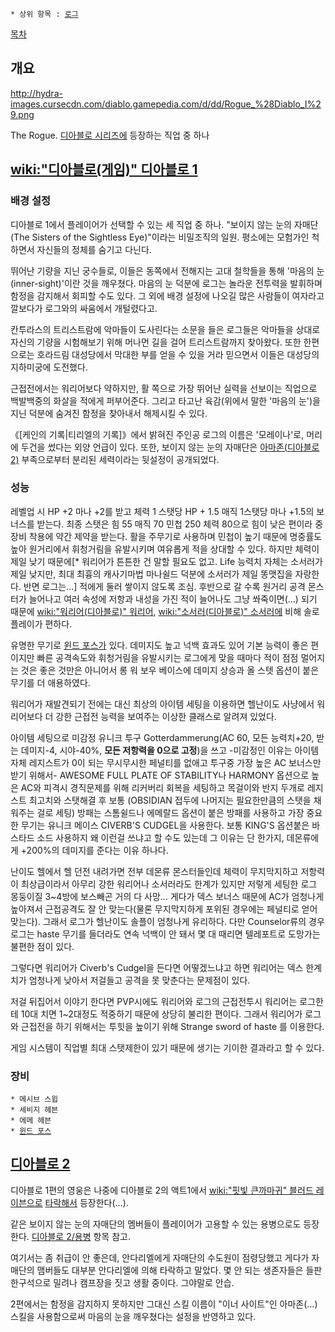  * 상위 항목 : [[로그]]

[[목차]]

== 개요 ==
http://hydra-images.cursecdn.com/diablo.gamepedia.com/d/dd/Rogue_%28Diablo_I%29.png

The Rogue. [[디아블로 시리즈]]에 등장하는 직업 중 하나

== [[wiki:"디아블로(게임)" 디아블로 1]] ==
=== 배경 설정 ===
디아블로 1에서 플레이어가 선택할 수 있는 세 직업 중 하나. "보이지 않는 눈의 자매단(The Sisters of the Sightless Eye)"이라는 비밀조직의 일원. 평소에는 모험가인 척 하면서 자신들의 정체를 숨기고 다닌다.

뛰어난 기량을 지닌 궁수들로, 이들은 동쪽에서 전해지는 고대 철학들을 통해 '마음의 눈(inner-sight)'이란 것을 깨우쳤다. 마음의 눈 덕분에 로그는 놀라운 전투력을 발휘하며 함정을 감지해서 회피할 수도 있다. 그 외에 배경 설정에 나오길 많은 사람들이 여자라고 깔보다가 로그와의 싸움에서 개털렸다고.

칸투라스의 트리스트람에 악마들이 도사린다는 소문을 들은 로그들은 악마들을 상대로 자신의 기량을 시험해보기 위해 머나먼 길을 걸어 트리스트람까지 찾아왔다. 또한 한편으로는 호라드림 대성당에서 막대한 부를 얻을 수 있을 거라 믿으면서 이들은 대성당의 지하미궁에 도전했다.
 
근접전에서는 워리어보다 약하지만, 활 쪽으로 가장 뛰어난 실력을 선보이는 직업으로 백발백중의 화살을 적에게 퍼부어준다. 그리고 타고난 육감(위에서 말한 '마음의 눈')을 지닌 덕분에 숨겨진 함정을 찾아내서 해제시킬 수 있다.

《[케인의 기록|티리엘의 기록]》에서 밝혀진 주인공 로그의 이름은 '모레이나'로, 머리에 두건을 썼다는 외양 언급이 있다. 또한, 보이지 않는 눈의 자매단은 [[아마존(디아블로 2)]] 부족으로부터 분리된 세력이라는 뒷설정이 공개되었다.

=== 성능 ===
레벨업 시 HP +2 마나 +2를 받고 체력 1 스탯당 HP + 1.5 매직 1스탯당 마나 +1.5의 보너스를 받는다. 최종 스탯은 힘 55 매직 70 민첩 250 체력 80으로 힘이 낮은 편이라 중장비 착용에 약간 제약을 받는다. 활을 주무기로 사용하며 민첩이 높기 때문에 명중률도 높아 원거리에서 휘청거림을 유발시키며 여유롭게 적을 상대할 수 있다. 하지만 체력이 제일 낮기 때문에[* 워리어가 튼튼한 건 말할 필요도 없고. Life 능력치 자체는 소서러가 제일 낮지만, 최대 최흉의 캐사기마법 마나쉴드 덕분에 소서러가 제일 똥맷집을 자랑한다. 반면 로그는…] 적에게 둘러 쌓이지 않도록 조심. 후반으로 갈 수록 원거리 공격 몬스터가 늘어나고 여러 속성에 저항과 내성을 가진 적이 늘어나도 그냥 쏴죽이면(…) 되기 때문에 [[wiki:"워리어(디아블로)" 워리어]], [[wiki:"소서러(디아블로)" 소서러]]에 비해 솔로플레이가 편하다.

유명한 무기로 [[윈드 포스]]가 있다. 데미지도 높고 넉백 효과도 있어 기본 능력이 좋은 편이지만 빠른 공격속도와 휘청거림을 유발시키는 로그에게 맞을 때마다 적이 점점 멀어지는 것은 좋은 것만은 아니어서 롱 워 보우 베이스에 데미지 상승과 올 스텟 옵션이 붙은 무기를 더 애용하였다.

워리어가 재발견되기 전에는 대신 최상의 아이템 세팅을 이용하면 헬난이도 사냥에서 워리어보다 더 강한 근접전 능력을 보여주는 이상한 클래스로 알려져 있었다.

아이템 세팅으로 미감정 유니크 투구 Gotterdammerung(AC 60, 모든 능력치+20, 받는 데미지-4, 시야-40%, '''모든 저항력을 0으로 고정''')을 쓰고 -미감정인 이유는 아이템 자체 레지스트가 0이 되는 무시무시한 페널티를 없애고 투구중 가장 높은 AC 보너스만 받기 위해서- AWESOME FULL PLATE OF STABILITY나 HARMONY 옵션으로 높은 AC와 피격시 경직문제를 위해 리커버리 회복을 세팅하고 목걸이와 반지 두개로 레지스트 최고치와 스탯해결 후 보통 (OBSIDIAN 접두에 나머지는 필요한만큼의 스탯을 채워주는 걸로 세팅) 방패는 스톰쉴드나 에메랄드 옵션이 붙은 방패를 사용하고 가장 중요한 무기는 유니크 메이스 CIVERB'S CUDGEL을 사용한다. 보통 KING'S 옵션붙은 바스타드 소드 사용하지 왜 이런걸 쓰냐고 할 수도 있는데 그 이유는 단 한가지, 데몬류에게 +200%의 데미지를 준다는 이유 하나다.

난이도 헬에서 헬 던전 내려가면 전부 데몬류 몬스터들인데 체력이 무지막지하고 저항력이 최상급이라서 아무리 강한 워리어나 소서러라도 한계가 있지만 저렇게 세팅한 로그 몽둥이질 3~4방에 보스빼곤 거의 다 사망... 게다가 덱스 보너스 때문에 AC가 엄청나게 높아져서 근접공격도 잘 안 맞는다(물론 무지막지하게 포위된 경우에는 페널티로 얻어맞는다). 그래서 로그가 헬난이도 솔플이 엄청나게 유리하다. 다만 Counselor류의 경우 로그는 haste 무기를 들더라도 연속 넉백이 안 돼서 몇 대 때리면 텔레포트로 도망가는 불편한 점이 있다.

그렇다면 워리어가 Civerb's Cudgel을 든다면 어떻겠느냐고 하면 워리어는 덱스 한계치가 엄청나게 낮아서 저걸들고 공격을 못 맞춘다는 문제점이 있다.

저걸 뒤집어서 이야기 한다면 PVP시에도 워리어와 로그의 근접전투시 워리어는 로그한테 10대 치면 1~2대정도 적중하기 때문에 상당히 불리한 편이다. 그래서 워리어가 로그와 근접전을 하기 위해서는 투힛을 높이기 위해 Strange sword of haste 를 이용한다.

게임 시스템이 직업별 최대 스탯제한이 있기 때문에 생기는 기이한 결과라고 할 수 있다.

=== 장비 ===
 * 메시브 스윕
 * 세비지 헤븐
 * 에메 헤븐
 * [[윈드 포스]]

== [[디아블로 2]] ==
디아블로 1편의 영웅은 나중에 디아블로 2의 액트1에서 [[wiki:"핏빛 큰까마귀" 블러드 레이븐]]으로 [[타락]]해서 등장한다(…).

같은 보이지 않는 눈의 자매단의 멤버들이 플레이어가 고용할 수 있는 용병으로도 등장한다. [[디아블로 2/용병]] 항목 참고.

여기서는 좀 취급이 안 좋은데, 안다리엘에게 자매단의 수도원이 점령당했고 게다가 자매단의 맴버들도 대부분 안다리엘에 의해 타락하고 말았다. 몇 안 되는 생존자들은 들판 한구석으로 밀려나 캠프장을 짓고 생활 중이다. 그야말로 안습.

2편에서는 함정을 감지하지 못하지만 그대신 스킬 이름이 "이너 사이트"인 아마존(…) 스킬을 사용함으로써 마음의 눈을 깨우쳤다는 설정을 반영하고 있다.
